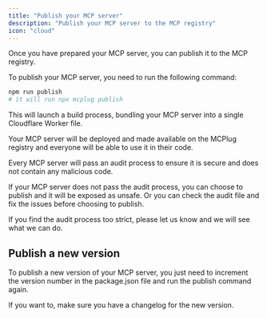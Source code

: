 ```yaml
---
title: "Publish your MCP server"
description: "Publish your MCP server to the MCP registry"
icon: "cloud"
---
```


Once you have prepared your MCP server, you can publish it to the MCP registry.

To publish your MCP server, you need to run the following command:

```bash
npm run publish
# it will run npx mcplug publish
```

This will launch a build process, bundling your MCP server into a single Cloudflare Worker file.

Your MCP server will be deployed and made available on the MCPlug registry and everyone will be able to use it in their code.

<Warning>
  Every MCP server will pass an audit process to ensure it is secure and does not contain any malicious code.

If your
MCP server does not pass the audit process, you can choose to publish and it will be exposed as unsafe. Or you can check the audit file and fix the issues before choosing to publish.

If you find the audit process too strict, please let us know and we will see what we can do.

</Warning>

## Publish a new version

To publish a new version of your MCP server, you just need to increment the version number in the package.json file and run the publish command again.

If you want to, make sure you have a changelog for the new version.
